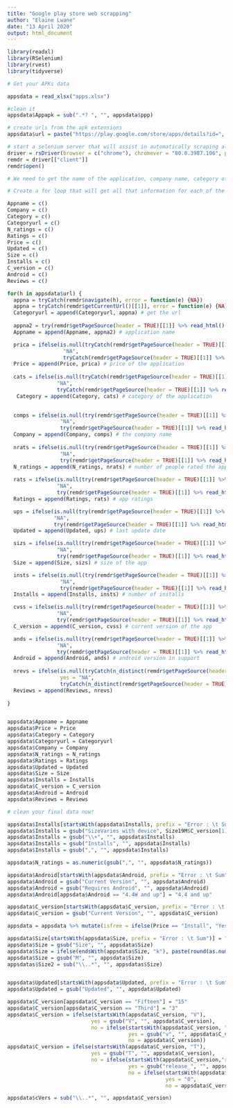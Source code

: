 ```yaml
---
title: "Google play store web scrapping"
author: "Elaine Lwane"
date: "13 April 2020"
output: html_document
---
```



```r
library(readxl)
library(RSelenium)
library(rvest)
library(tidyverse)

```


```r
# Get your APKs data

appsdata = read_xlsx("apps.xlsx")

#clean it
appsdata$Appapk = sub(".*? ", "", appsdata$ppp)

# create urls from the apk extensions 
appsdata$url = paste("https://play.google.com/store/apps/details?id=", appsdata$Appapk, sep = "")

# start a selenium server that will assist in automatically scraping all the 1810 urls
driver = rsDriver(browser = c("chrome"), chromever = "80.0.3987.106", port = 4362L)
remdr = driver[["client"]]
remdr$open()

# We need to get the name of the application, company name, category of the application, ratings of the app and the number of people rated, price, the last update date, size of the application, number of installs, the current version, the number of reviews and the android version in support.

# Create a for loop that will get all that information for each of the 1810 application urls

Appname = c()
Company = c()
Category = c()
Categoryurl = c()
N_ratings = c()
Ratings = c()
Price = c()
Updated = c()
Size = c()
Installs = c()
C_version = c()
Android = c()
Reviews = c()

for(h in appsdata$url) {
  appna = tryCatch(remdr$navigate(h), error = function(e) {NA})
  appna = tryCatch(remdr$getCurrentUrl()[[1]], error = function(e) {NA})
  Categoryurl = append(Categoryurl, appna) # get the url
   
  appna2 = try(remdr$getPageSource(header = TRUE)[[1]] %>% read_html() %>% html_nodes("title") %>% html_text(), silent = TRUE)
  Appname = append(Appname, appna2) # application name

  prica = ifelse(is.null(tryCatch(remdr$getPageSource(header = TRUE)[[1]] %>% read_html() %>% html_nodes("div.NznqUc") %>% html_text(), error = function(e){NA} )),
                  "NA",
                  tryCatch(remdr$getPageSource(header = TRUE)[[1]] %>% read_html() %>% html_nodes("div.NznqUc") %>% html_text(), error = function(e){NA} ))
  Price = append(Price, prica) # price of the application
  
  cats = ifelse(is.null(tryCatch(remdr$getPageSource(header = TRUE)[[1]] %>% read_html() %>% html_nodes(".T32cc.UAO9ie") %>% html_text() %>% pluck(2), error = function(w) {message(NA)}, finally = "NA")),
                "NA",
                tryCatch(remdr$getPageSource(header = TRUE)[[1]] %>% read_html() %>% html_nodes(".T32cc.UAO9ie") %>% html_text() %>% pluck(2), error = function(w) {message(NA)}, finally = "NA"))
   Category = append(Category, cats) # category of the application
  

  comps = ifelse(is.null(try(remdr$getPageSource(header = TRUE)[[1]] %>% read_html() %>% html_nodes(".T32cc.UAO9ie") %>% html_text() %>% pluck(1), silent = TRUE)),
                 "NA",
                 try(remdr$getPageSource(header = TRUE)[[1]] %>% read_html() %>% html_nodes(".T32cc.UAO9ie") %>% html_text() %>% pluck(1), silent = TRUE))
  Company = append(Company, comps) # the company name
  
  nrats = ifelse(is.null(try(remdr$getPageSource(header = TRUE)[[1]] %>% read_html() %>% html_nodes(".AYi5wd.TBRnV") %>% html_text(), silent = TRUE)),
                 "NA",
                 try(remdr$getPageSource(header = TRUE)[[1]] %>% read_html() %>% html_nodes(".AYi5wd.TBRnV") %>% html_text(), silent = TRUE))
  N_ratings = append(N_ratings, nrats) # number of people rated the app
  
  rats = ifelse(is.null(try(remdr$getPageSource(header = TRUE)[[1]] %>% read_html() %>% html_nodes(".BHMmbe") %>% html_text(), silent = TRUE)),
                "NA",
                try(remdr$getPageSource(header = TRUE)[[1]] %>% read_html() %>% html_nodes(".BHMmbe") %>% html_text(), silent = TRUE))
  Ratings = append(Ratings, rats) # app ratings

  ups = ifelse(is.null(try(remdr$getPageSource(header = TRUE)[[1]] %>% read_html() %>% html_nodes(".hAyfc") %>% html_text() %>% pluck(1), silent = TRUE)), 
               "NA",
               try(remdr$getPageSource(header = TRUE)[[1]] %>% read_html() %>% html_nodes(".hAyfc") %>% html_text() %>% pluck(1), silent = TRUE))
  Updated = append(Updated, ups) # last update date

  sizs = ifelse(is.null(try(remdr$getPageSource(header = TRUE)[[1]] %>% read_html() %>% html_nodes(".hAyfc") %>% html_text() %>% pluck(2), silent = TRUE)), 
                "NA", 
                try(remdr$getPageSource(header = TRUE)[[1]] %>% read_html() %>% html_nodes(".hAyfc") %>% html_text() %>% pluck(2), silent = TRUE))
  Size = append(Size, sizs) # size of the app

  insts = ifelse(is.null(try(remdr$getPageSource(header = TRUE)[[1]] %>% read_html() %>% html_nodes(".hAyfc") %>% html_text() %>% pluck(3), silent = TRUE)), 
                 "NA", 
                 try(remdr$getPageSource(header = TRUE)[[1]] %>% read_html() %>% html_nodes(".hAyfc") %>% html_text() %>% pluck(3), silent = TRUE))
  Installs = append(Installs, insts) # number of installs

  cvss = ifelse(is.null(try(remdr$getPageSource(header = TRUE)[[1]] %>% read_html() %>% html_nodes(".hAyfc") %>% html_text() %>% pluck(4), silent = TRUE)), 
                "NA",
                try(remdr$getPageSource(header = TRUE)[[1]] %>% read_html() %>% html_nodes(".hAyfc") %>% html_text() %>% pluck(4), silent = TRUE))
  C_version = append(C_version, cvss) # current version of the app

  ands = ifelse(is.null(try(remdr$getPageSource(header = TRUE)[[1]] %>% read_html() %>% html_nodes(".hAyfc") %>% html_text() %>% pluck(5), silent = TRUE)), 
                "NA",
                try(remdr$getPageSource(header = TRUE)[[1]] %>% read_html() %>% html_nodes(".hAyfc") %>% html_text() %>% pluck(5), silent = TRUE))
  Android = append(Android, ands) # android version in support
  
  nrevs = ifelse(is.null(tryCatch(n_distinct(remdr$getPageSource(header = TRUE)[[1]] %>% read_html() %>% html_nodes(".UD7Dzf") %>% html_text()), error = function(e) {NA})),
                 yes = "NA", 
                 tryCatch(n_distinct(remdr$getPageSource(header = TRUE)[[1]] %>% read_html() %>% html_nodes(".UD7Dzf") %>% html_text()), error = function(e) {NA}))
  Reviews = append(Reviews, nrevs)
  
}


appsdata$Appname = Appname
appsdata$Price = Price
appsdata$Category = Category
appsdata$Categoryurl = Categoryurl
appsdata$Company = Company
appsdata$N_ratings = N_ratings
appsdata$Ratings = Ratings
appsdata$Updated = Updated
appsdata$Size = Size
appsdata$Installs = Installs
appsdata$C_version = C_version
appsdata$Android = Android
appsdata$Reviews = Reviews


```

```r
# clean your final data now!

appsdata$Installs[startsWith(appsdata$Installs, prefix = "Error : \t Sum")] = "Error"
appsdata$Installs = gsub("SizeVaries with device", Size19M$C_version[1], appsdata$Installs)
appsdata$Installs = gsub("\\+", "", appsdata$Installs)
appsdata$Installs = gsub("Installs", "", appsdata$Installs)
appsdata$Installs = gsub(",", "", appsdata$Installs)

appsdata$N_ratings = as.numeric(gsub(",", "", appsdata$N_ratings))

appsdata$Android[startsWith(appsdata$Android, prefix = "Error : \t Sum")] = "Error"
appsdata$Android = gsub("Current Version", "", appsdata$Android)
appsdata$Android = gsub("Requires Android", "", appsdata$Android)
appsdata$Android[appsdata$Android == "4.4W and up"] = "4.4 and up"

appsdata$C_version[startsWith(appsdata$C_version, prefix = "Error : \t Sum")] = "Error"
appsdata$C_version = gsub("Current Version", "", appsdata$C_version)

appsdata = appsdata %>% mutate(isfree = ifelse(Price == "Install", "Yes", "No" ))

appsdata$Size[startsWith(appsdata$Size, prefix = "Error : \t Sum")] = "Error"
appsdata$Size = gsub("Size", "", appsdata$Size)
appsdata$Size = ifelse(endsWith(appsdata$Size, "k"), paste(round(as.numeric(gsub("k", "", appsdata$Size))/1000,1), "M", sep = ""), appsdata$Size)
appsdata$Size = gsub("M", "", appsdata$Size)
appsdatas$Size2 = sub("\\..*", "", appsdatas$Size)


appsdata$Updated[startsWith(appsdata$Updated, prefix = "Error : \t Sum")] = "Error"
appsdata$Updated = gsub("Updated", "", appsdata$Updated)

appsdata$C_version[appsdata$C_version == "Fifteen"] = "15"
appsdata$C_version[appsdata$C_version == "Third"] = "3"
appsdata$C_version = ifelse(startsWith(appsdata$C_version, "V"), 
                           yes = gsub("V", "", appsdata$C_version), 
                           no = ifelse(startsWith(appsdata$C_version, "v"),
                                       yes = gsub("v", "", appsdata$C_version),
                                       no = appsdata$C_version))
appsdata$C_version = ifelse(startsWith(appsdata$C_version, "T"),
                           yes = gsub("T", "", appsdata$C_version), 
                           no = ifelse(startsWith(appsdata$C_version,"rele"),
                                       yes = gsub("release_", "", appsdata$C_version), 
                                       no = ifelse(startsWith(appsdata$C_version, "CA")|startsWith(appsdata$C_version, "DA")|startsWith(appsdata$C_version, "Elma")|startsWith(appsdata$C_version, "elma"), 
                                                   yes = "0", 
                                                   no = appsdata$C_version) ))

appsdata$cVers = sub("\\..*", "", appsdata$C_version)
```

